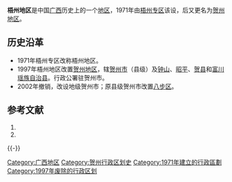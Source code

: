 '''梧州地区'''是中国[[广西|广西]]历史上的一个[[地区|地区]]，1971年由[[梧州专区|梧州专区]]该设，后又更名为[[贺州地区|贺州地区]]。

==历史沿革==
*1971年梧州专区改称梧州地区。
*1997年梧州地区改置[[贺州地区|贺州地区]]，辖[[贺州市|贺州市]]（县级）及[[鍾山縣|钟山]]、[[昭平|昭平]]、[[贺县|贺县]]和[[富川瑶族自治县|富川瑶族自治县]]。行政公署驻贺州市。
*2002年撤销，改设地级贺州市；原县级贺州市改置[[八步区|八步区]]。 

== 参考文献 ==
{{Wikisource|国务院关于同意广西壮族自治区调整梧州地区和梧州市行政区划的批复}}
# {{Cite book | author = 戴均良等 | title = 《中国古今地名大词典》 | location = 上海 | publisher = 上海辞书出版社 | date = 2005 | language = zh-hans }}
# {{Cite book | author = 史为乐 | title = 《中华人民共和国政区沿革（1949-2002）》 | location = 北京 | publisher = 人民出版社 | date = 2006 | language = zh-hans }}
{{reflist}}
{{广西行政区划小作品}}
{{-}}
{{广西历史二级政区}}
[[Category:广西地区|Category:广西地区]]
[[Category:贺州行政区划史|Category:贺州行政区划史]]
[[Category:1971年建立的行政區劃|Category:1971年建立的行政區劃]]
[[Category:1997年废除的行政区划|Category:1997年废除的行政区划]]